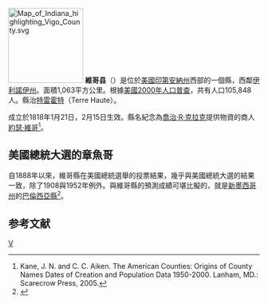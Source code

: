 {{noteTA
|T=zh-hans:维哥县 (印第安纳州);zh-hk:維哥縣 (印第安納州);zh-tw:維哥郡 (印地安納州);
|G1=USState
}}
[[File:Map_of_Indiana_highlighting_Vigo_County.svg|150px]]
'''維哥县'''（{{lang-en|Vigo County}}）是位於[[美國|美國]][[印第安納州|印第安納州]]西部的一個縣，西鄰[[伊利諾伊州|伊利諾伊州]]。面積1,063平方公里。根據[[美國2000年人口普查|美國2000年人口普查]]，共有人口105,848人。縣治[[特雷霍特|特雷霍特]]（Terre Haute）。

成立於1818年1月21日，2月15日生效。縣名紀念為[[喬治·R·克拉克|喬治·R·克拉克]]提供物資的商人[[約瑟·維哥|約瑟·維哥]]<ref>Kane, J. N. and C. C. Aiken. The American Counties: Origins of County Names Dates of Creation and Population Data 1950-2000. Lanham, MD.: Scarecrow Press, 2005.</ref>。

==美國總統大選的章魚哥==
自1888年以來，維哥縣在美國總統選舉的投票結果，幾乎與美國總統大選的結果一致，除了1908與1952年例外。與維哥縣的預測成績可堪比擬的，就是[[新墨西哥州|新墨西哥州]]的[[巴倫西亞縣|巴倫西亞縣]]<ref>{{Cite web |url=https://www.bbc.com/news/election-us-2020-54503231 |title=BBC《US election 2020: The people who almost always predict the president》12 October 2020 |access-date=2020-11-02 |archive-date=2021-04-15 |archive-url=https://web.archive.org/web/20210415175124/https://www.bbc.com/news/election-us-2020-54503231 |dead-url=no }}</ref>。

==参考文献==
<div class="references-small">
<references />
</div>

{{印第安納州}}
{{維哥縣 (印地安納州)}}

[[Category:印第安納州的縣|V]]